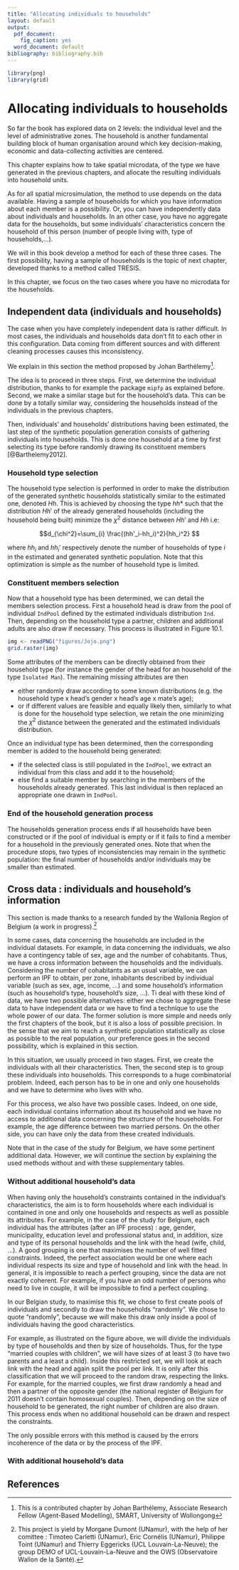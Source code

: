 ```yaml
---
title: "Allocating individuals to households"
layout: default
output:
  pdf_document:
    fig_caption: yes
  word_document: default
bibliography: bibliography.bib
---
```


```r
library(png)
library(grid)
```


# Allocating individuals to households

So far the book has explored data on 2 levels: the individual level and
the level of administrative zones. The household is another
fundamental building block of human organisation around which key decision-making,
economic and data-collecting activities are centered.

This chapter explains how to take spatial microdata, of the type
we have generated in the previous chapters, and allocate the resulting
individuals into household units.

As for all spatial microsimulation, the method to use
depends on the data available. Having a sample of 
households for which you have information about 
each member is a possibility. Or, you can have
independently data about individuals and households.
In an other case, you have no aggregate data
for the households, but some individuals'
characteristics concern the household of
this person (number of people living with, 
type of households,...).

We will in this book develop a method
for each of these three cases. The first
possibility, having a sample of households
is the topic of next chapter, developed
thanks to a method called TRESIS. 

In this chapter, we focus on the two cases
where you have no microdata for the households.

## Independent data (individuals and households)

The case when you have completely independent data
is rather difficult. In most cases, the individuals 
and households data don't fit to each other in this 
configuration. Data coming from different sources
and with different cleaning processes causes this
inconsistency.

We explain in this section the method
proposed by Johan Barthélemy^[This is a contributed chapter by Johan Barthélemy, 
Associate Research Fellow (Agent-Based Modelling), SMART, University of Wollongong].

The idea is to proceed in three steps. 
First, we determine the individual distribution, 
thanks to for example the package `mipfp` as
explained before. Second, we make a similar
stage but for the household's data. This can
be done by a totally similar way, considering
the households instead of the individuals in
the previous chapters.

Then, individuals' and households' distributions having been 
estimated, the last step of 
the synthetic population generation consists of gathering 
individuals into households. This is done one household 
at a time by first selecting its type before randomly 
drawing its constituent members [@Barthelemy2012]. 

### Household type selection

The household type selection is performed in order to make 
the distribution of the generated synthetic households 
statistically similar to the estimated one, denoted $Hh$. 
This is achieved by choosing the type $hh*$ such that the 
distribution $Hh'$ of the already generated households 
(including the household being built) minimize the 
$\chi^2$ distance between $Hh'$ and $Hh$ i.e:

$$d_{\chi^2}=\sum_{i} \frac{(hh'_i-hh_i)^2}{hh_i^2} $$

where $hh_i$ and $hh_i'$ respectively denote the number 
of households of type $i$ in the estimated and generated 
synthetic population. Note that this optimization is simple 
as the number of household type is limited.

### Constituent members selection

Now that a household type has been determined, we can 
detail the members selection process. First a household 
head is draw from the pool of individual `IndPool` defined 
by the estimated individuals distribution `Ind`. Then, 
depending on the household type a partner, children 
and additional adults are also draw if necessary. 
This process is illustrated in Figure 10.1.


```r
img <- readPNG("figures/Jojo.png")
grid.raster(img)
```

Some attributes of the members can be directly 
obtained from their household type (for instance 
the gender of the head for an household of the type 
`Isolated Man`). The remaining missing attributes are then 

- either randomly draw according to some known distributions 
(e.g. the household type x head's gender x head's age x mate's age);
- or if different values are feasible and equally likely then, 
similarly to what is done for the household type selection, 
we retain the one minimizing the $\chi^2$ distance between the generated 
and the estimated individuals distribution.


Once an individual type has been determined, then the 
corresponding member is added to the household being generated:

- if the selected class is still populated in the `IndPool`,
we extract an individual from this class and add it to the household;
- else find a suitable member by searching in the members of 
the households already generated. This last individual is then replaced 
an appropriate one drawn in `IndPool`.


### End of the household generation process

The households generation process ends if all households have been 
constructed or if the pool of individual is empty or if it fails 
to find a member for a household in the previously generated ones.
Note that when the procedure stops, two types of inconsistencies 
may remain in the synthetic population: the final number of 
households and/or individuals may be smaller than estimated.


## Cross data : individuals and household's information

This section is made thanks to a research funded by the 
Wallonia Region of Belgium (a work in progress).^[This project is yield by 
Morgane Dumont (UNamur), with the help of her comittee : Timoteo Carletti (UNamur),
Eric Cornélis (UNamur), Philippe Toint (UNamur) and Thierry
Eggericks (UCL Louvain-La-Neuve); the group DEMO of UCL-Louvain-La-Neuve and the
OWS (Observatoire Wallon de la Santé).]

In some cases, data concerning the households are included in the
individual datasets. For example, in data concerning the 
individuals, we also have a contingency table of sex, age and
the number of cohabitants. Thus, we have a cross information between
the households and the individuals. Considering the number of cohabitants
as an usual variable, we can perform an IPF to obtain, per zone, inhabitants
described by individual variable (such as sex, age, income, ...) and some
household's information (such as household's type, household's size, ...).
Ti deal with these kind of data, we have two possible alternatives: 
either we chose to aggregate
these data to have independent data or we have to find a technique to 
use the whole power of our data. The former solution is more simple and 
needs only the first chapters of the book, but it is also 
a loss of possible precision. In the sense that we aim to 
reach a synthetic population statistically as close as possible to 
the real population, our preference goes in the second possibility, 
which is explained in this section.

In this situation, we usually proceed in two stages. First, we create
the individuals with all their characteristics.
Then, the second step is to group these individuals into households.
This corresponds to a huge combinatorial problem. Indeed, each
person has to be in one and only one households and we have to 
determine who lives with who.

For this process, we also have two possible cases. Indeed, on one 
side, each individual contains information about its household and
we have no access to additional data concerning the structure of the
households. For example, the age difference between two married persons.
On the other side, you can have only the data from these 
created individuals.

Note that in the case of the study for Belgium, we have
some pertinent additional data. However, we will continue the
section by explaining the used methods without and with
these supplementary tables.

### Without additional household's data

When having only the household's constraints 
contained in the individual's characteristics, 
the aim is to form households where each individual
is contained in one and only one households and respects
as well as possible its attributes. For example, in the
case of the study for Belgium, each individual has the attributes
(after an IPF process) :
age, gender, municipality, education level and professional status and, 
in addition, size and type of its personal households and the link
with the head (wife, child, ...). A good grouping is one that 
maximises the number of well fitted constraints. Indeed, the perfect
association would be one where each individual respects its size and
type of household and link with the head. In general, it
is impossible to reach a perfect grouping, since the data are not 
exactly coherent. For example, if you have an odd number
of persons who need to live in couple, it will be impossible
to find a perfect coupling.

In our Belgian study, to maximise this fit, we chose to 
first create pools of individuals and secondly to draw
the households "randomly". We chose to quote "randomly",
because we will make this draw only inside a pool of individuals 
having the good characteristics.


\begin{figure}[h!]
\begin{center}
\includegraphics[width=0.5\textwidth]{figures/HH-CO.png}
\caption{Illustration of the combinatorial problem : How to group individuals into households.}
\end{center}
\end{figure}

For example, as illustrated
on the figure above, we will divide the individuals by
type of households and then by size of households. 
Thus, for the type "married couples with children", we will 
have sizes of at least 3 (to have two parents and a least a child).
Inside this restricted set, we will look at each link with the head
and again split the pool per link. It is only after this classification
that we will proceed to the random draw, respecting the links.
For example, for the married couples, we first draw randomly a head
and then a partner of the opposite gender (the national register
of Belgium for 2011 doesn't contain homosexual couples). Then, depending
on the size of household to be generated, the right number of children
are also drawn. This process ends when no additional household can be drawn 
and respect the constraints.

The only possible errors with this method is caused by the errors incoherence 
of the data or by the process of the IPF. 


### With additional household's data

## References
